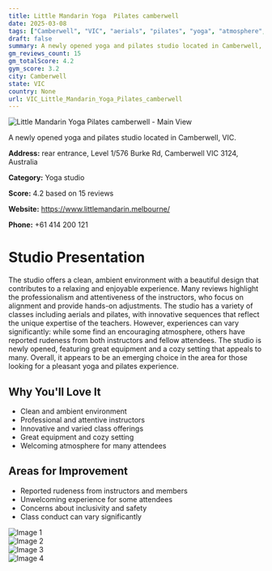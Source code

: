 ```yaml
---
title: Little Mandarin Yoga  Pilates camberwell
date: 2025-03-08
tags: ["Camberwell", "VIC", "aerials", "pilates", "yoga", "atmosphere", "newly_opened", "Camberwell"]  
draft: false
summary: A newly opened yoga and pilates studio located in Camberwell, VIC.
gm_reviews_count: 15
gm_totalScore: 4.2
gym_score: 3.2
city: Camberwell
state: VIC
country: None
url: VIC_Little_Mandarin_Yoga_Pilates_camberwell
---
```


<div className="aspect-[16/9] relative my-8">
  <img 
    src="https://lh5.googleusercontent.com/p/AF1QipOWm60cMmSF_pg5_a9GDcvW1GTqb-NHL8qTUFnS=w1920-h1080-k-no"
    alt="Little Mandarin Yoga  Pilates camberwell - Main View"
    className="object-cover absolute inset-0 w-full h-full rounded-lg"
  />
</div>

A newly opened yoga and pilates studio located in Camberwell, VIC.

**Address:** rear entrance, Level 1/576 Burke Rd, Camberwell VIC 3124, Australia

**Category:** Yoga studio

**Score:** 4.2 based on 15 reviews

**Website:** https://www.littlemandarin.melbourne/

**Phone:** +61 414 200 121

# Studio Presentation

The studio offers a clean, ambient environment with a beautiful design that contributes to a relaxing and enjoyable experience. Many reviews highlight the professionalism and attentiveness of the instructors, who focus on alignment and provide hands-on adjustments. The studio has a variety of classes including aerials and pilates, with innovative sequences that reflect the unique expertise of the teachers. However, experiences can vary significantly: while some find an encouraging atmosphere, others have reported rudeness from both instructors and fellow attendees. The studio is newly opened, featuring great equipment and a cozy setting that appeals to many. Overall, it appears to be an emerging choice in the area for those looking for a pleasant yoga and pilates experience.

## Why You'll Love It

- Clean and ambient environment
- Professional and attentive instructors
- Innovative and varied class offerings
- Great equipment and cozy setting
- Welcoming atmosphere for many attendees

## Areas for Improvement

- Reported rudeness from instructors and members
- Unwelcoming experience for some attendees
- Concerns about inclusivity and safety
- Class conduct can vary significantly

<div className="grid grid-cols-1 xl:grid-cols-2 gap-4 my-8">
<div className="aspect-[4/3] relative"><img src="https://lh5.googleusercontent.com/p/AF1QipMgK5_J2SG0hdX5gghHhWd19_N5G1T1VtMCA5DO=w1920-h1080-k-no" alt="Image 1" className="object-cover absolute inset-0 w-full h-full rounded-lg" /></div>
<div className="aspect-[4/3] relative"><img src="https://lh5.googleusercontent.com/p/AF1QipMD8onIhGyrqlrM6KxT9Vo96ZMwMs0VPOzmknbf=w1920-h1080-k-no" alt="Image 2" className="object-cover absolute inset-0 w-full h-full rounded-lg" /></div>
<div className="aspect-[4/3] relative"><img src="https://lh5.googleusercontent.com/p/AF1QipPpWXQq4Ly3GdtP_5BloAZloEoeR7c1klCrKi_Q=w1920-h1080-k-no" alt="Image 3" className="object-cover absolute inset-0 w-full h-full rounded-lg" /></div>
<div className="aspect-[4/3] relative"><img src="https://lh5.googleusercontent.com/p/AF1QipMvIjeYZABugR_gjPGUsGOzQt1KgBeFIrTdKYWn=w1920-h1080-k-no" alt="Image 4" className="object-cover absolute inset-0 w-full h-full rounded-lg" /></div>
</div>